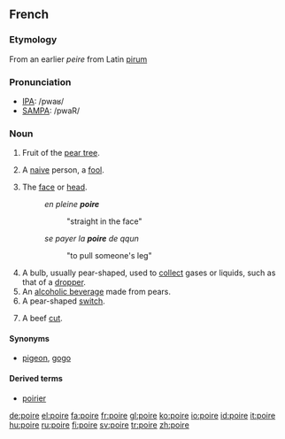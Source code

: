==French==
===Etymology===
From an earlier ''peire'' from Latin [[pirum]]

===Pronunciation===
*[[w:IPA|IPA]]: /pwaʁ/
*[[w:SAMPA|SAMPA]]: /pwaR/

===Noun===
{{fr-noun|f}}

# Fruit of the [[pear tree]].
# {{figurative}} A [[naive]] person, a [[fool]].
# {{colloquial}} The [[face]] or [[head]].
#:''en pleine '''poire'''''
#::"straight in the face"
#:''se payer la '''poire''' de qqun''
#::"to pull someone's leg"
# A bulb, usually pear-shaped, used to [[collect]] gases or liquids, such as that of a [[dropper]].
# An [[alcoholic beverage]] made from pears.
# A pear-shaped [[switch]].
# {{italbrac|butchery}} A beef [[cut]].

====Synonyms====
*{{italbrac|fool}} [[pigeon]], [[gogo]]

====Derived terms====
*[[poirier]]
[[de:poire]]
[[el:poire]]
[[fa:poire]]
[[fr:poire]]
[[gl:poire]]
[[ko:poire]]
[[io:poire]]
[[id:poire]]
[[it:poire]]
[[hu:poire]]
[[ru:poire]]
[[fi:poire]]
[[sv:poire]]
[[tr:poire]]
[[zh:poire]]